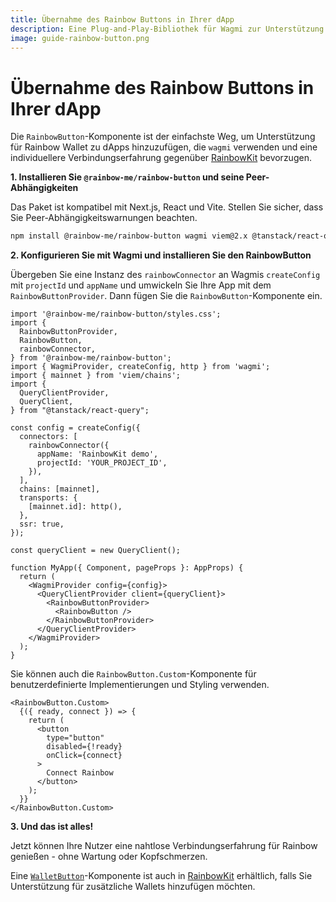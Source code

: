 ```yaml
---
title: Übernahme des Rainbow Buttons in Ihrer dApp
description: Eine Plug-and-Play-Bibliothek für Wagmi zur Unterstützung von Rainbow-Wallets in Ihrer dApp
image: guide-rainbow-button.png
---
```


# Übernahme des Rainbow Buttons in Ihrer dApp

Die `RainbowButton`-Komponente ist der einfachste Weg, um Unterstützung für Rainbow Wallet zu dApps hinzuzufügen, die `wagmi` verwenden und eine individuellere Verbindungserfahrung gegenüber [RainbowKit](https://www.rainbowkit.com/docs/installation) bevorzugen.

**1. Installieren Sie `@rainbow-me/rainbow-button` und seine Peer-Abhängigkeiten**

Das Paket ist kompatibel mit Next.js, React und Vite. Stellen Sie sicher, dass Sie Peer-Abhängigkeitswarnungen beachten.

```bash
npm install @rainbow-me/rainbow-button wagmi viem@2.x @tanstack/react-query
```

**2. Konfigurieren Sie mit Wagmi und installieren Sie den RainbowButton**

Übergeben Sie eine Instanz des `rainbowConnector` an Wagmis `createConfig` mit `projectId` und `appName` und umwickeln Sie Ihre App mit dem `RainbowButtonProvider`. Dann fügen Sie die `RainbowButton`-Komponente ein.

```tsx
import '@rainbow-me/rainbow-button/styles.css';
import {
  RainbowButtonProvider,
  RainbowButton,
  rainbowConnector,
} from '@rainbow-me/rainbow-button';
import { WagmiProvider, createConfig, http } from 'wagmi';
import { mainnet } from 'viem/chains';
import {
  QueryClientProvider,
  QueryClient,
} from "@tanstack/react-query";

const config = createConfig({
  connectors: [
    rainbowConnector({
      appName: 'RainbowKit demo',
      projectId: 'YOUR_PROJECT_ID',
    }),
  ],
  chains: [mainnet],
  transports: {
    [mainnet.id]: http(),
  },
  ssr: true,
});

const queryClient = new QueryClient();

function MyApp({ Component, pageProps }: AppProps) {
  return (
    <WagmiProvider config={config}>
      <QueryClientProvider client={queryClient}>
        <RainbowButtonProvider>
          <RainbowButton />
        </RainbowButtonProvider>
      </QueryClientProvider>
    </WagmiProvider>
  );
}
```

Sie können auch die `RainbowButton.Custom`-Komponente für benutzerdefinierte Implementierungen und Styling verwenden.

```tsx
<RainbowButton.Custom>
  {({ ready, connect }) => {
    return (
      <button
        type="button"
        disabled={!ready}
        onClick={connect}
      >
        Connect Rainbow
      </button>
    );
  }}
</RainbowButton.Custom>
```

**3. Und das ist alles!**

Jetzt können Ihre Nutzer eine nahtlose Verbindungserfahrung für Rainbow genießen - ohne Wartung oder Kopfschmerzen.

Eine [`WalletButton`](https://www.rainbowkit.com/docs/wallet-button)-Komponente ist auch in [RainbowKit](https://www.rainbowkit.com/docs/installation) erhältlich, falls Sie Unterstützung für zusätzliche Wallets hinzufügen möchten.
